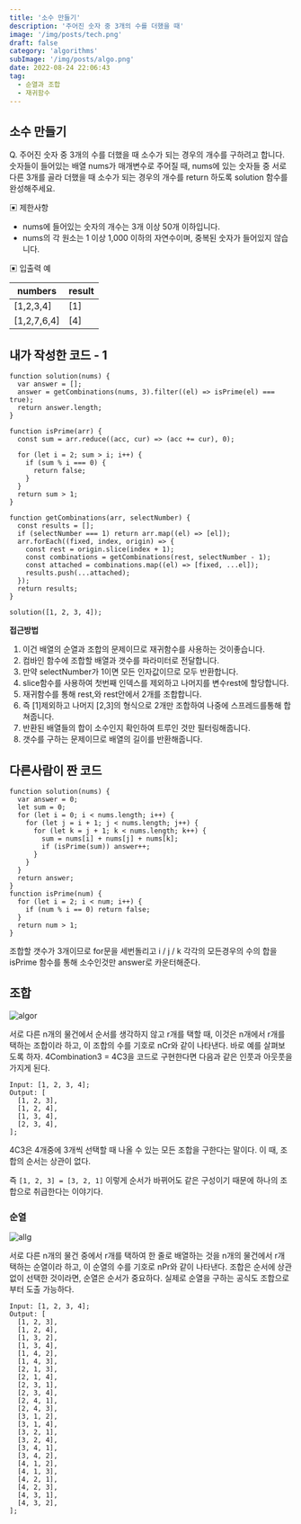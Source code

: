 ```yaml
---
title: '소수 만들기'
description: '주어진 숫자 중 3개의 수를 더했을 때'
image: '/img/posts/tech.png'
draft: false
category: 'algorithms'
subImage: '/img/posts/algo.png'
date: 2022-08-24 22:06:43
tag:
  - 순열과 조합
  - 재귀함수
---
```


## 소수 만들기

Q. 주어진 숫자 중 3개의 수를 더했을 때 소수가 되는 경우의 개수를 구하려고 합니다.
숫자들이 들어있는 배열 nums가 매개변수로 주어질 때, nums에 있는 숫자들 중 서로 다른 3개를 골라 더했을 때
소수가 되는 경우의 개수를 return 하도록 solution 함수를 완성해주세요.

▣ 제한사항

- nums에 들어있는 숫자의 개수는 3개 이상 50개 이하입니다.
- nums의 각 원소는 1 이상 1,000 이하의 자연수이며, 중복된 숫자가 들어있지 않습니다.

▣ 입출력 예

| numbers     | result |
| ----------- | ------ |
| [1,2,3,4]   | [1]    |
| [1,2,7,6,4] | [4]    |

## 내가 작성한 코드 - 1

```tsx
function solution(nums) {
  var answer = [];
  answer = getCombinations(nums, 3).filter((el) => isPrime(el) === true);
  return answer.length;
}

function isPrime(arr) {
  const sum = arr.reduce((acc, cur) => (acc += cur), 0);

  for (let i = 2; sum > i; i++) {
    if (sum % i === 0) {
      return false;
    }
  }
  return sum > 1;
}

function getCombinations(arr, selectNumber) {
  const results = [];
  if (selectNumber === 1) return arr.map((el) => [el]);
  arr.forEach((fixed, index, origin) => {
    const rest = origin.slice(index + 1);
    const combinations = getCombinations(rest, selectNumber - 1);
    const attached = combinations.map((el) => [fixed, ...el]);
    results.push(...attached);
  });
  return results;
}

solution([1, 2, 3, 4]);
```

**접근방법**

1. 이건 배열의 순열과 조합의 문제이므로 재귀함수를 사용하는 것이좋습니다.
2. 컴바인 함수에 조합할 배열과 갯수를 파라미터로 전달합니다.
3. 만약 selectNumber가 1이면 모든 인자값이므로 모두 반환합니다.
4. slice함수를 사용하여 첫번째 인덱스를 제외하고 나머지를 변수rest에 할당합니다.
5. 재귀함수를 통해 rest,와 rest안에서 2개를 조합합니다.
6. 즉 [1]제외하고 나머지 [2,3]의 형식으로 2개만 조합하여 나중에 스프레드를통해 합쳐줍니다.
7. 반환된 배열들의 합이 소수인지 확인하여 트루인 것만 필터링해줍니다.
8. 갯수를 구하는 문제이므로 배열의 길이를 반환해줍니다.

## 다른사람이 짠 코드

```tsx
function solution(nums) {
  var answer = 0;
  let sum = 0;
  for (let i = 0; i < nums.length; i++) {
    for (let j = i + 1; j < nums.length; j++) {
      for (let k = j + 1; k < nums.length; k++) {
        sum = nums[i] + nums[j] + nums[k];
        if (isPrime(sum)) answer++;
      }
    }
  }
  return answer;
}
function isPrime(num) {
  for (let i = 2; i < num; i++) {
    if (num % i == 0) return false;
  }
  return num > 1;
}
```

조합할 갯수가 3개이므로 for문을 세번돌리고 i / j / k 각각의 모든경우의 수의 합을
isPrime 함수를 통해 소수인것만 answer로 카운터해준다.

## 조합

![algor](/img/algo/algor.png)

서로 다른 n개의 물건에서 순서를 생각하지 않고 r개를 택할 때, 이것은 n개에서 r개를 택하는 조합이라 하고, 이 조합의 수를 기호로 nCr와 같이 나타낸다.
바로 예를 살펴보도록 하자. 4Combination3 = 4C3을 코드로 구현한다면 다음과 같은 인풋과 아웃풋을 가지게 된다.

```tsx
Input: [1, 2, 3, 4];
Output: [
  [1, 2, 3],
  [1, 2, 4],
  [1, 3, 4],
  [2, 3, 4],
];
```

4C3은 4개중에 3개씩 선택할 때 나올 수 있는 모든 조합을 구한다는 말이다. 이 때, 조합의 순서는 상관이 없다.

즉 `[1, 2, 3] = [3, 2, 1]` 이렇게 순서가 바뀌어도 같은 구성이기 때문에 하나의 조합으로 취급한다는 이야기다.

### 순열

![allg](/img/algo/allg.png)

서로 다른 n개의 물건 중에서 r개를 택하여 한 줄로 배열하는 것을 n개의 물건에서 r개 택하는 순열이라 하고, 이 순열의 수를 기호로 nPr와 같이 나타낸다. 조합은 순서에 상관없이 선택한 것이라면, 순열은 순서가 중요하다. 실제로 순열을 구하는 공식도 조합으로부터 도출 가능하다.

```tsx
Input: [1, 2, 3, 4];
Output: [
  [1, 2, 3],
  [1, 2, 4],
  [1, 3, 2],
  [1, 3, 4],
  [1, 4, 2],
  [1, 4, 3],
  [2, 1, 3],
  [2, 1, 4],
  [2, 3, 1],
  [2, 3, 4],
  [2, 4, 1],
  [2, 4, 3],
  [3, 1, 2],
  [3, 1, 4],
  [3, 2, 1],
  [3, 2, 4],
  [3, 4, 1],
  [3, 4, 2],
  [4, 1, 2],
  [4, 1, 3],
  [4, 2, 1],
  [4, 2, 3],
  [4, 3, 1],
  [4, 3, 2],
];
```
